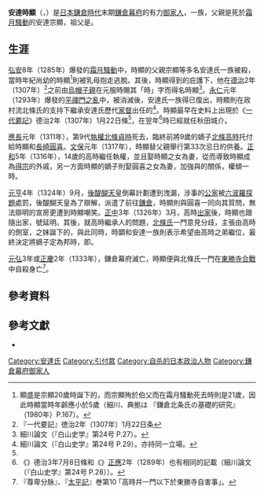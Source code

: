 {{日本武士
|名稱= 安達 時顯
|圖片名稱= 
|圖片大小= 
|圖片說明= 
|時代= [[鎌倉時代|鎌倉時代]]末期
|出生日期= 
|出生地點= 
|逝世日期= [[元弘|元弘]]3年或[[正慶|正慶]]2年5月22日（1333年7月4日）
|逝世地點= 
|假名= {{lang|ja|あだち ときあき}}
|羅馬字= Adachi Tokiaki
|幼名= 
|改名= 
|别名= 延明（法名）
|諡号= 
|神号= 
|戒名= 
|洗禮名= 
|墓所= 
|朝廷官位= {{Link-ja|秋田城介|秋田城介}}、[[兵衛府|左兵衛尉]]
|幕府職位= [[鎌倉幕府|鎌倉幕府]]{{Link-ja|東使|東使}}、[[引付眾|引付頭人]]、{{Link-ja|寄合眾|寄合衆}}
|主君= [[守邦親王|守邦親王]]
|藩= 
|氏族= {{Link-ja|安達氏|安達氏}}
|父母= 父：安達宗顯<br>母：{{Link-ja|山川氏|山川氏|山河重光}}之女
|養父= 
|養母=
|兄弟= 
|姐妹= 
|正室= {{Link-ja|北條政顯|北条政顕}}正室
|側室= 
|嗣子= {{Link-ja|安達高景|安達高景}}<br>{{Link-ja|安達顯高|安達顕高}}<br>
|嗣女= [[北條高時|北條高時]]正室<br>{{Link-ja|二階堂貞衡|二階堂貞衡}}正室
|養子= 
|養女= 
}}

'''安達時顯'''（{{jpn|j=安達時顕|hg=あだち ときあき|rm=Adachi Tokiaki}}，{{bd|？||1333年|7月4日|catIdx=Adachi Tokiaki}}）是[[日本|日本]][[鎌倉時代|鎌倉時代]]末期[[鎌倉幕府|鎌倉幕府]]的有力[[御家人|御家人]]，{{Link-ja|秋田城介|秋田城介}}{{Link-ja|安達氏|安達氏}}一族，父親是死於[[霜月騷動|霜月騷動]]的安達宗顯，祖父是{{Link-ja|安達顯盛|安達顕盛}}。

== 生涯 ==
[[弘安|弘安]]8年（1285年）爆發的[[霜月騷動|霜月騷動]]中，時顯的父親宗顯等多名安達氏一族被殺，當時年紀尚幼的時顯<ref>顯盛是宗顯20歲時誕下的，而宗顯殉於伯父{{Link-ja|安達泰盛|安達泰盛}}而在霜月騷動死去時則是21歲，因此時顯當時年齡應小於5歲（細川、典拠は {{Link-ja|奧富敬之|奥富敬之}}『鎌倉北条氏の基礎的研究』（1980年）P.167）。</ref>則被乳母抱走逃脫。其後，時顯得到{{Link-ja|北條氏 (政村流)|北条氏 (政村流)|政村流北条氏}}的庇護下，他在[[德治_(年號)|德治]]2年（1307年）<ref name="ichidaiyoki 1307">『一代要記』徳治2年（1307年）1月22日条</ref>之前由[[烏帽子親|烏帽子親]]{{Link-ja|北條時村 (政村流)|北条時村 (政村流)|北條時村}}在元服時賜其「時」字而得名時顯<ref>細川論文（『白山史学』第24号 P.27）。</ref>。[[永仁_(日本年号)|永仁]]元年（1293年）爆發的[[平禪門之亂|平禪門之亂]]中，{{Link-ja|平賴綱|平頼綱}}被消滅後，安達氏一族得已復出，時顯則在政村流北條氏的支持下繼承安達氏歷代[[家督|家督]]出任的{{Link-ja|秋田城介|秋田城介}}<ref>細川論文（『白山史学』第24号 P.29）。{{Link-ja|田中稔 (歷史學者)|田中稔 (歴史学者)|田中稔}}亦持同一立場。</ref>。時顯最早在史料上出現於《[[一代要記|一代要記]]》德治2年（1307年）1月22日條<ref name="ichidaiyoki 1307" />，在翌年<ref>《{{Link-ja|武家年代記|武家年代記}}》德治3年7月8日條和《{{Link-ja|北條九代記|北條九代記}}》[[正應|正應]]2年（1289年）也有相同的記載（細川論文（『白山史学』第24号 P.28））。</ref>時已經就任秋田城介。

[[應長|應長]]元年（1311年），第9代[[執權|執權]][[北條貞時|北條貞時]]死去，臨終前將9歲的嫡子[[北條高時|北條高時]]托付給時顯和[[長崎圓喜|長崎圓喜]]。[[文保|文保]]元年（1317年），時顯替父親舉行第33次忌日的供養。[[正和_(日本)|正和]]5年（1316年），14歲的高時繼任執權，並且娶時顯之女為妻，從而導致時顯成為[[得宗|得宗]]的外戚，另一方面時顯的嫡子{{Link-ja|安達高景|安達宗高景}}則娶圓喜之女為妻，加強與{{Link-ja|內管領|内管領}}的關係，權傾一時。

[[元亨_(日本)|元亨]]4年（1324年）9月，[[後醍醐天皇|後醍醐天皇]]倒幕計劃遭到洩漏，涉事的[[公家|公家]]被[[六波羅探題|六波羅探題]]處罰，後醍醐天皇為了辯解，派遣了{{Link-ja|萬里小路宣房|万里小路宣房}}前往[[鎌倉|鎌倉]]，時顯則與圓喜一同向其質問，無法辯明的宣房更遭到時顯嘲笑。[[正中|正中]]3年（1326年）3月，高時[[出家|出家]]後，時顯也跟隨出家，號延明。其後，就高時繼承人的問題，[[北條氏|北條氏]]一門意見分歧，{{Link-ja|長崎氏|長崎氏}}主張由高時的側室，{{Link-ja|御內人|御内人}}{{Link-ja|五大院宗繁|五大院宗繁}}之妹誕下的{{Link-ja|北條邦時|北条邦時}}，與此同時，時顕和安達一族則表示希望由高時之弟{{Link-ja|北條泰家|北条泰家}}繼位，最終決定將嫡子定為邦時，即{{Link-ja|嘉曆之騷動|嘉暦の騒動}}。

[[元弘|元弘]]3年或[[正慶|正慶]]2年（1333年），鎌倉幕府滅亡，時顯便與北條氏一門在[[東勝寺合戰|東勝寺合戰]]中自殺身亡<ref>『尊卑分脉』、『[[太平記|太平記]]』巻第10 ｢高時幷一門以下於東勝寺自害事｣。</ref>。

== 參考資料 ==
{{reflist}}

== 參考文獻 ==
* {{Cite book|author={{Link-ja|細川重男|細川重男}}|script-title=ja:倉北条氏の神話と歴史 権威と権力 |publisher=日本史史料研究会 |date=2007 |isbn=9784904315019}}

{{安達氏當主}}

{{DEFAULTSORT:Adachi Tokiaki}}
[[Category:安達氏|Category:安達氏]]
[[Category:引付眾|Category:引付眾]]
[[Category:自杀的日本政治人物|Category:自杀的日本政治人物]]
[[Category:鎌倉幕府御家人|Category:鎌倉幕府御家人]]